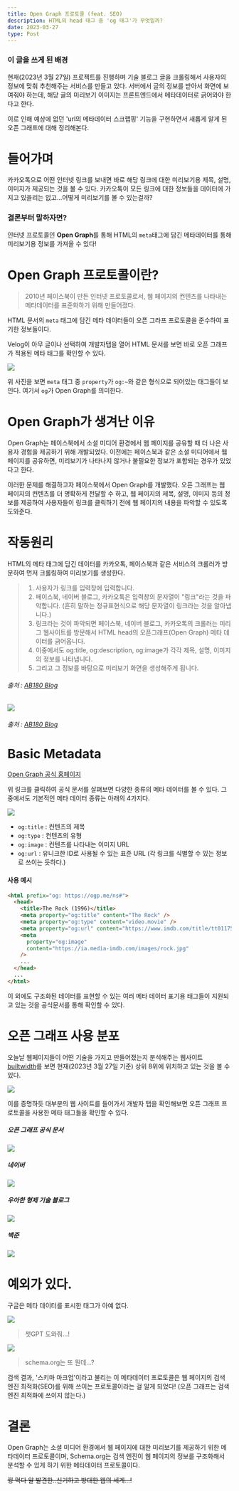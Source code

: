 ```yaml
---
title: Open Graph 프로토콜 (feat. SEO)
description: HTML의 head 태그 중 'og 태그'가 무엇일까?
date: 2023-03-27
type: Post
---
```


### 이 글을 쓰게 된 배경

현재(2023년 3월 27일) 프로젝트를 진행하며 기술 블로그 글을 크롤링해서 사용자의 정보에 맞춰 추천해주는 서비스를 만들고 있다. 서버에서 글의 정보를 받아서 화면에 보여줘야 하는데, 해당 글의 미리보기 이미지는 프론트엔드에서 메타데이터로 긁어와야 한다고 한다.

이로 인해 예상에 없던 'url의 메타데이터 스크랩핑' 기능을 구현하면서 새롭게 알게 된 오픈 그래프에 대해 정리해본다.

# 들어가며

카카오톡으로 어떤 인터넷 링크를 보내면 바로 해당 링크에 대한 미리보기용 제목, 설명, 이미지가 제공되는 것을 볼 수 있다. 카카오톡이 모든 링크에 대한 정보들을 데이터에 가지고 있을리는 없고...어떻게 미리보기를 볼 수 있는걸까?

### 결론부터 말하자면?

인터넷 프로토콜인 **Open Graph**를 통해 HTML의 `meta`태그에 담긴 메타데이터를 통해 미리보기용 정보를 가져올 수 있다!

# Open Graph 프로토콜이란?

> 2010년 페이스북이 만든 인터넷 프로토콜로서, 웹 페이지의 컨텐츠를 나타내는 메타데이터를 표준화하기 위해 만들어졌다.

HTML 문서의 `meta` 태그에 담긴 메타 데이터들이 오픈 그라프 프로토콜을 준수하여 표기한 정보들이다.

Velog이 아무 글이나 선택하여 개발자탭을 열어 HTML 문서를 보면 바로 오픈 그래프가 적용된 메타 태그를 확인할 수 있다.

![](https://velog.velcdn.com/images/94applekoo/post/7765f701-53cf-4818-aa25-cdc3a26ccd11/image.png)

위 사진을 보면 `meta` 태그 중 `property`가 `og:~`와 같은 형식으로 되어있는 태그들이 보인다. 여기서 `og`가 Open Graph를 의미한다.

# Open Graph가 생겨난 이유

Open Graph는 페이스북에서 소셜 미디어 환경에서 웹 페이지를 공유할 때 더 나은 사용자 경험을 제공하기 위해 개발되었다. 이전에는 페이스북과 같은 소셜 미디어에서 웹 페이지를 공유하면, 미리보기가 나타나지 않거나 불필요한 정보가 포함되는 경우가 있었다고 한다.

이러한 문제를 해결하고자 페이스북에서 Open Graph를 개발했다. 오픈 그래프는 웹 페이지의 컨텐츠를 더 명확하게 전달할 수 하고, 웹 페이지의 제목, 설명, 이미지 등의 정보를 제공하여 사용자들이 링크를 클릭하기 전에 웹 페이지의 내용을 파악할 수 있도록 도와준다.

# 작동원리

HTML의 메타 태그에 담긴 데이터를 카카오톡, 페이스북과 같은 서비스의 크롤러가 방문하여 먼저 크롤링하여 미리보기를 생성한다.

> 1. 사용자가 링크를 입력창에 입력합니다.
> 2. 페이스북, 네이버 블로그, 카카오톡은 입력창의 문자열이 "링크"라는 것을 파악합니다. (흔히 말하는 정규표현식으로 해당 문자열이 링크라는 것을 알아냅니다.)
> 3. 링크라는 것이 파악되면 페이스북, 네이버 블로그, 카카오톡의 크롤러는 미리 그 웹사이트를 방문해서 HTML head의 오픈그래프(Open Graph) 메타 데이터를 긁어옵니다.
> 4. 이중에서도 og:title, og:description, og:image가 각각 제목, 설명, 이미지의 정보를 나타냅니다.
> 5. 그리고 그 정보를 바탕으로 미리보기 화면을 생성해주게 됩니다.

###### 출처 : [AB180 Blog](https://blog.ab180.co/posts/open-graph-as-a-website-preview)

![](https://velog.velcdn.com/images/94applekoo/post/eb47ee8d-1467-4cc2-8567-349b87eebb3c/image.png)

###### 출처 : [AB180 Blog](https://blog.ab180.co/posts/open-graph-as-a-website-preview)

# Basic Metadata

[Open Graph 공식 홈페이지](https://ogp.me/)

위 링크를 클릭하여 공식 문서를 살펴보면 다양한 종류의 메타 데이터를 볼 수 있다. 그 중에서도 기본적인 메타 데이터 종류는 아래의 4가지다.

![](https://velog.velcdn.com/images/94applekoo/post/022f7563-e432-4837-aad2-02ad742d6916/image.png)

- `og:title` : 컨텐츠의 제목
- `og:type` : 컨텐츠의 유형
- `og:image` : 컨텐츠를 나타내는 이미지 URL
- `og:url` : 유니크한 ID로 사용될 수 있는 표준 URL (각 링크를 식별할 수 있는 정보로 쓰이는 듯하다.)

#### 사용 예시

```html
<html prefix="og: https://ogp.me/ns#">
  <head>
    <title>The Rock (1996)</title>
    <meta property="og:title" content="The Rock" />
    <meta property="og:type" content="video.movie" />
    <meta property="og:url" content="https://www.imdb.com/title/tt0117500/" />
    <meta
      property="og:image"
      content="https://ia.media-imdb.com/images/rock.jpg"
    />
    ...
  </head>
  ...
</html>
```

이 외에도 구조화된 데이터를 표현할 수 있는 여러 메타 데이터 표기용 태그들이 지원되고 있는 것을 공식문서를 통해 확인할 수 있다.

# 오픈 그래프 사용 분포

오늘날 웹페이지들이 어떤 기술을 가지고 만들어졌는지 분석해주는 웹사이트 [builtwidth](https://trends.builtwith.com/docinfo)를 보면 현재(2023년 3월 27일 기준) 상위 8위에 위치하고 있는 것을 볼 수 있다.

![](https://velog.velcdn.com/images/94applekoo/post/05e4f6e0-d733-47b9-9fb6-0b8d9dbfd927/image.png)

이를 증명하듯 대부분의 웹 사이트를 들어가서 개발자 탭을 확인해보면 오픈 그래프 프로토콜을 사용한 메타 태그들을 확인할 수 있다.

##### 오픈 그래프 공식 문서

![](https://velog.velcdn.com/images/94applekoo/post/07cf17f6-f3f5-40a8-8cbc-eaa26e343179/image.png)

##### 네이버

![](https://velog.velcdn.com/images/94applekoo/post/98845460-95ca-44e4-a67d-256277c91ae8/image.png)

##### 우아한 형제 기술 블로그

![](https://velog.velcdn.com/images/94applekoo/post/8f8d3f50-7aa0-42bc-bf20-cb91cdcbe819/image.png)

##### 백준

![](https://velog.velcdn.com/images/94applekoo/post/72579264-9bd7-43b9-8667-b49f8370b7b7/image.png)

# 예외가 있다.

구글은 메타 데이터를 표시한 태그가 아예 없다.

![](https://velog.velcdn.com/images/94applekoo/post/ca21b835-fd67-409a-9b1f-b3b85caec964/image.png)

> 챗GPT 도와줘...!

![](https://velog.velcdn.com/images/94applekoo/post/a9b98181-3840-4070-982f-b5f19e6e9f55/image.png)

> schema.org는 또 뭔데...?

검색 결과, '스키마 마크업'이라고 불리는 이 메타데이터 프로토콜은 웹 페이지의 검색 엔진 최적화(SEO)를 위해 쓰이는 프로토콜이라는 걸 알게 되었다!
(오픈 그래프는 검색 엔진 최적화에 쓰이지 않는다.)

# 결론

Open Graph는 소셜 미디어 환경에서 웹 페이지에 대한 미리보기를 제공하기 위한 메타데이터 프로토콜이며, Schema.org는 검색 엔진이 웹 페이지의 정보를 구조화해서 분석할 수 있게 하기 위한 메타데이터 프로토콜이다.

~~꿩 먹다 알 발견한..신기하고 방대한 웹의 세계...!~~
